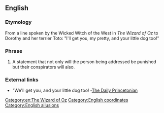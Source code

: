 ==English==

===Etymology===
From a line spoken by the Wicked Witch of the West in ''The Wizard of Oz'' to Dorothy and her terrier Toto: "I'll get you, my pretty, and your little dog too!"

===Phrase===
{{en-phrase|[[and]] [[your]] [[little]] [[dog]] [[too]]}}

# A statement that not only will the person being addressed be punished but their conspirators will also.

===External links===
*"We'll get you, and your little dog too! -[https://archive.is/20130628234611/www.dailyprincetonian.com/archives/2007/12/10/news/19654.shtml The Daily Princetonian]

[[Category:en:The Wizard of Oz]]
[[Category:English coordinates]]
[[Category:English allusions]]